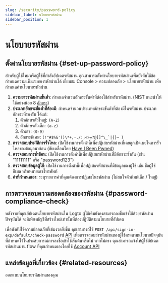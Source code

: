 ```yaml
---
slug: /security/password-policy
sidebar_label: นโยบายรหัสผ่าน
sidebar_position: 1
---
```


# นโยบายรหัสผ่าน

## ตั้งค่านโยบายรหัสผ่าน \{#set-up-password-policy}

สำหรับผู้ใช้ใหม่หรือผู้ใช้ที่กำลังอัปเดตรหัสผ่าน คุณสามารถตั้งค่านโยบายรหัสผ่านเพื่อบังคับใช้ข้อกำหนดความแข็งแรงของรหัสผ่านได้ เยี่ยมชม <CloudLink to="/security/password-policy">Console > ความปลอดภัย > นโยบายรหัสผ่าน</CloudLink> เพื่อกำหนดค่านโยบายรหัสผ่าน

1. **ความยาวรหัสผ่านขั้นต่ำ**: กำหนดจำนวนอักขระขั้นต่ำที่ต้องใช้สำหรับรหัสผ่าน (NIST แนะนำให้ใช้อย่างน้อย 8 [อักขระ](https://pages.nist.gov/800-63-3/sp800-63b.html#sec5))
2. **ประเภทอักขระขั้นต่ำที่ต้องมี**: กำหนดจำนวนประเภทอักขระขั้นต่ำที่ต้องมีในรหัสผ่าน ประเภทอักขระที่รองรับ ได้แก่:
   1. ตัวอักษรตัวใหญ่: `(A-Z)`
   2. ตัวอักษรตัวเล็ก: `(a-z)`
   3. ตัวเลข: `(0-9)`
   4. อักขระพิเศษ: ``(!"#$%&'()\*+,-./:;<>=?@[]^\_`|{}~ )``
3. **ตรวจสอบประวัติการรั่วไหล**: เปิดใช้งานการตั้งค่านี้เพื่อปฏิเสธรหัสผ่านที่เคยถูกเปิดเผยในการรั่วไหลของข้อมูลมาก่อน (ขับเคลื่อนโดย [Have I Been Pwned](https://haveibeenpwned.com/Passwords))
4. **ตรวจสอบการซ้ำซ้อน**: เปิดใช้งานการตั้งค่านี้เพื่อปฏิเสธรหัสผ่านที่มีอักขระซ้ำกัน (เช่น "11111111" หรือ "password123")
5. **ตรวจสอบข้อมูลผู้ใช้**: เปิดใช้งานการตั้งค่านี้เพื่อปฏิเสธรหัสผ่านที่มีข้อมูลของผู้ใช้ เช่น ชื่อผู้ใช้ อีเมล หรือหมายเลขโทรศัพท์
6. **คำที่กำหนดเอง**: ระบุรายการคำที่คุณต้องการปฏิเสธในรหัสผ่าน (ไม่สนใจตัวพิมพ์เล็ก / ใหญ่)

## การตรวจสอบความสอดคล้องของรหัสผ่าน \{#password-compliance-check}

หลังจากที่คุณอัปเดตนโยบายรหัสผ่านใน Logto ผู้ใช้เดิมยังคงสามารถลงชื่อเข้าใช้ด้วยรหัสผ่านปัจจุบันได้ จะมีเพียงบัญชีที่สร้างใหม่เท่านั้นที่ต้องปฏิบัติตามนโยบายที่อัปเดต

เพื่อบังคับใช้ความปลอดภัยที่เข้มงวดยิ่งขึ้น คุณสามารถใช้ `POST /api/sign-in-exp/default/check-password` [API](https://openapi.logto.io/operation/operation-checkpasswordwithdefaultsigninexperience) เพื่อตรวจสอบว่ารหัสผ่านของผู้ใช้ตรงตามนโยบายปัจจุบันที่กำหนดไว้ในประสบการณ์การลงชื่อเข้าใช้เริ่มต้นหรือไม่ หากไม่ตรง คุณสามารถแจ้งให้ผู้ใช้อัปเดตรหัสผ่านผ่าน flow ที่คุณกำหนดเองโดยใช้ [Account API](/end-user-flows/account-settings/by-management-api#user-password-management)

## แหล่งข้อมูลที่เกี่ยวข้อง \{#related-resources}

<Url href="https://blog.logto.io/design-your-password-policy">ออกแบบนโยบายรหัสผ่านของคุณ</Url>
